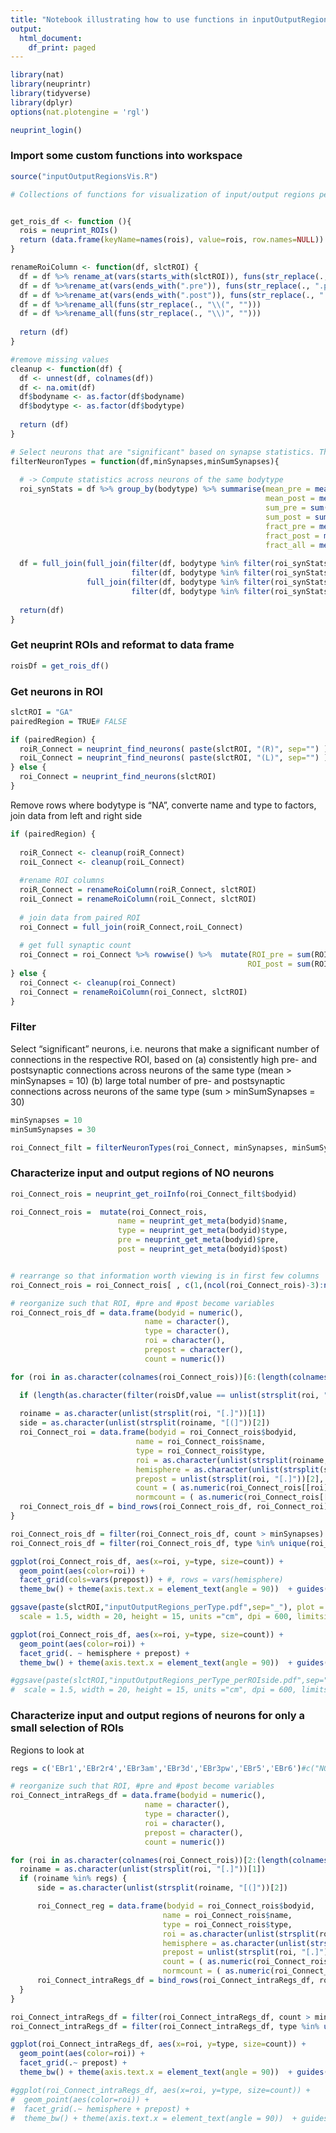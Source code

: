 ```yaml
---
title: "Notebook illustrating how to use functions in inputOutputRegionVis"
output:
  html_document:
    df_print: paged
---
```


```r
library(nat)
library(neuprintr)
library(tidyverse)
library(dplyr)
options(nat.plotengine = 'rgl')
```

```r
neuprint_login()
```

### Import some custom functions into workspace
```r
source("inputOutputRegionsVis.R")

# Collections of functions for visualization of input/output regions per neuron type


get_rois_df <- function (){
  rois = neuprint_ROIs()
  return (data.frame(keyName=names(rois), value=rois, row.names=NULL))
}

renameRoiColumn <- function(df, slctROI) {
  df = df %>% rename_at(vars(starts_with(slctROI)), funs(str_replace(., slctROI, "ROI")))
  df = df %>%rename_at(vars(ends_with(".pre")), funs(str_replace(., ".pre", "_pre")))
  df = df %>%rename_at(vars(ends_with(".post")), funs(str_replace(., ".post", "_post")))
  df = df %>%rename_all(funs(str_replace(., "\\(", "")))
  df = df %>%rename_all(funs(str_replace(., "\\)", "")))
  
  return (df)
}

#remove missing values
cleanup <- function(df) {
  df <- unnest(df, colnames(df))
  df <- na.omit(df)
  df$bodyname <- as.factor(df$bodyname)
  df$bodytype <- as.factor(df$bodytype)
  
  return (df)
}

# Select neurons that are "significant" based on synapse statistics. This function should be adapted to common criterial we agreed on.
filterNeuronTypes = function(df,minSynapses,minSumSynapses){
  
  # -> Compute statistics across neurons of the same bodytype
  roi_synStats = df %>% group_by(bodytype) %>% summarise(mean_pre = mean(ROI_pre),
                                                         mean_post = mean(ROI_post),
                                                         sum_pre = sum(ROI_pre),
                                                         sum_post = sum(ROI_post),
                                                         fract_pre = mean(ROI_pre/npre),
                                                         fract_post = mean(ROI_post/npost),
                                                         fract_all = mean((ROI_pre+ROI_post)/(npost + npre)))
  
  df = full_join(full_join(filter(df, bodytype %in% filter(roi_synStats, mean_pre >= minSynapses)$bodytype),
                           filter(df, bodytype %in% filter(roi_synStats, mean_post >= minSynapses)$bodytype)),
                 full_join(filter(df, bodytype %in% filter(roi_synStats, sum_pre >= minSumSynapses)$bodytype),
                           filter(df, bodytype %in% filter(roi_synStats, sum_post >= minSumSynapses)$bodytype)))
  
  return(df)
}
```

### Get neuprint ROIs and reformat to data frame
```r
roisDf = get_rois_df()
```


### Get neurons in ROI
```r
slctROI = "GA"
pairedRegion = TRUE# FALSE

if (pairedRegion) {
  roiR_Connect = neuprint_find_neurons( paste(slctROI, "(R)", sep="") )
  roiL_Connect = neuprint_find_neurons( paste(slctROI, "(L)", sep="") )
} else {
  roi_Connect = neuprint_find_neurons(slctROI)
}
```

Remove rows where bodytype is "NA", converte name and type to factors, join data from left and right side
```r
if (pairedRegion) {
  
  roiR_Connect <- cleanup(roiR_Connect)
  roiL_Connect <- cleanup(roiL_Connect)
  
  #rename ROI columns 
  roiR_Connect = renameRoiColumn(roiR_Connect, slctROI)
  roiL_Connect = renameRoiColumn(roiL_Connect, slctROI)
  
  # join data from paired ROI
  roi_Connect = full_join(roiR_Connect,roiL_Connect)
  
  # get full synaptic count
  roi_Connect = roi_Connect %>% rowwise() %>%  mutate(ROI_pre = sum(ROIR_pre, ROIL_pre, na.rm = TRUE),  
                                                     ROI_post = sum(ROIR_post, ROIL_post, na.rm = TRUE)) %>% ungroup()
} else {
  roi_Connect <- cleanup(roi_Connect)
  roi_Connect = renameRoiColumn(roi_Connect, slctROI)
}
```


### Filter
Select "significant" neurons, i.e. neurons that make a significant number of connections in the respective ROI, based on 
  (a) consistently high pre- and postsynaptic connections across neurons of the same type (mean > minSynapses = 10)
  (b) large total number of pre- and postsynaptic connections across neurons of the same type (sum > minSumSynapses = 30)

```r
minSynapses = 10
minSumSynapses = 30

roi_Connect_filt = filterNeuronTypes(roi_Connect, minSynapses, minSumSynapses)
```



### Characterize input and output regions of NO neurons

```r
roi_Connect_rois = neuprint_get_roiInfo(roi_Connect_filt$bodyid)

roi_Connect_rois =  mutate(roi_Connect_rois,
                        name = neuprint_get_meta(bodyid)$name,
                        type = neuprint_get_meta(bodyid)$type,
                        pre = neuprint_get_meta(bodyid)$pre,
                        post = neuprint_get_meta(bodyid)$post) 


# rearrange so that information worth viewing is in first few columns
roi_Connect_rois = roi_Connect_rois[ , c(1,(ncol(roi_Connect_rois)-3):ncol(roi_Connect_rois),2:(ncol(roi_Connect_rois)-4)) ]


```

```r
# reorganize such that ROI, #pre and #post become variables
roi_Connect_rois_df = data.frame(bodyid = numeric(),
                              name = character(),
                              type = character(),
                              roi = character(),
                              prepost = character(),
                              count = numeric())

for (roi in as.character(colnames(roi_Connect_rois))[6:(length(colnames(roi_Connect_rois)))]) {

  if (length(as.character(filter(roisDf,value == unlist(strsplit(roi, "[.]"))[1])$keyName)) == 1) next
  
  roiname = as.character(unlist(strsplit(roi, "[.]"))[1])
  side = as.character(unlist(strsplit(roiname, "[(]"))[2])
  roi_Connect_roi = data.frame(bodyid = roi_Connect_rois$bodyid,
                            name = roi_Connect_rois$name, 
                            type = roi_Connect_rois$type,
                            roi = as.character(unlist(strsplit(roiname, "[(]"))[1]),
                            hemisphere = as.character(unlist(strsplit(side, "[)]"))[1]),
                            prepost = unlist(strsplit(roi, "[.]"))[2],
                            count = ( as.numeric(roi_Connect_rois[[roi]]) ), 
                            normcount = ( as.numeric(roi_Connect_rois[[roi]]) / (roi_Connect_rois$pre + roi_Connect_rois$post) ) )
  roi_Connect_rois_df = bind_rows(roi_Connect_rois_df, roi_Connect_roi)
}

```

```r
roi_Connect_rois_df = filter(roi_Connect_rois_df, count > minSynapses)
roi_Connect_rois_df = filter(roi_Connect_rois_df, type %in% unique(roi_Connect_filt$bodytype))
```

```r
ggplot(roi_Connect_rois_df, aes(x=roi, y=type, size=count)) + 
  geom_point(aes(color=roi)) +
  facet_grid(cols=vars(prepost)) + #, rows = vars(hemisphere)
  theme_bw() + theme(axis.text.x = element_text(angle = 90))  + guides(fill=FALSE)

ggsave(paste(slctROI,"inputOutputRegions_perType.pdf",sep="_"), plot = last_plot(), device='pdf', path = "../neuprintR_analysis_plots/",
  scale = 1.5, width = 20, height = 15, units ="cm", dpi = 600, limitsize = TRUE)
```


```r
ggplot(roi_Connect_rois_df, aes(x=roi, y=type, size=count)) + 
  geom_point(aes(color=roi)) +
  facet_grid(. ~ hemisphere + prepost) +
  theme_bw() + theme(axis.text.x = element_text(angle = 90))  + guides(fill=FALSE)

#ggsave(paste(slctROI,"inputOutputRegions_perType_perROIside.pdf",sep="_"), plot = last_plot(), device='pdf', path = "../neuprintR_analysis_plots/",
#  scale = 1.5, width = 20, height = 15, units ="cm", dpi = 600, limitsize = TRUE)
```


### Characterize input and output regions of neurons for only a small selection of ROIs
Regions to look at
```r
regs = c('EBr1','EBr2r4','EBr3am','EBr3d','EBr3pw','EBr5','EBr6')#c("NO1(L)","NO1(R)","NO2(L)","NO2(R)","NO3(L)","NO3(R)")
```


```r
# reorganize such that ROI, #pre and #post become variables
roi_Connect_intraRegs_df = data.frame(bodyid = numeric(),
                              name = character(),
                              type = character(),
                              roi = character(),
                              prepost = character(),
                              count = numeric())

for (roi in as.character(colnames(roi_Connect_rois))[2:(length(colnames(roi_Connect_rois))-4)]) {
  roiname = as.character(unlist(strsplit(roi, "[.]"))[1])
  if (roiname %in% regs) {
      side = as.character(unlist(strsplit(roiname, "[(]"))[2])

      roi_Connect_reg = data.frame(bodyid = roi_Connect_rois$bodyid,
                                  name = roi_Connect_rois$name, 
                                  type = roi_Connect_rois$type,
                                  roi = as.character(unlist(strsplit(roiname, "[(]"))[1]),
                                  hemisphere = as.character(unlist(strsplit(side, "[)]"))[1]),
                                  prepost = unlist(strsplit(roi, "[.]"))[2],
                                  count = ( as.numeric(roi_Connect_rois[[roi]]) ),
                                  normcount = ( as.numeric(roi_Connect_rois[[roi]]) / (roi_Connect_rois$pre + roi_Connect_rois$post) ) )
      roi_Connect_intraRegs_df = bind_rows(roi_Connect_intraRegs_df, roi_Connect_reg)
  }
}
```

```r
roi_Connect_intraRegs_df = filter(roi_Connect_intraRegs_df, count > minSynapses)
roi_Connect_intraRegs_df = filter(roi_Connect_intraRegs_df, type %in% unique(roi_Connect_filt$bodytype))
```

```r
ggplot(roi_Connect_intraRegs_df, aes(x=roi, y=type, size=count)) + 
  geom_point(aes(color=roi)) +
  facet_grid(.~ prepost) +
  theme_bw() + theme(axis.text.x = element_text(angle = 90))  + guides(fill=FALSE)

#ggplot(roi_Connect_intraRegs_df, aes(x=roi, y=type, size=count)) + 
#  geom_point(aes(color=roi)) +
#  facet_grid(.~ hemisphere + prepost) +
#  theme_bw() + theme(axis.text.x = element_text(angle = 90))  + guides(fill=FALSE)
```



